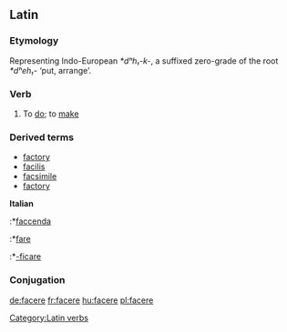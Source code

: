 ==Latin==
===Etymology===
Representing Indo-European ''*dʰh₁-k-'', a suffixed zero-grade of the root ''*dʰeh₁-'' ‘put, arrange’.

=== Verb ===
{{latinverb|faci&#333;|facere|f&#275;c&#299;|factum}}
#To [[do]]; to [[make]]

===Derived terms===
*[[factory]]
*[[facilis]]
*[[facsimile]]
*[[factory]]
'''Italian'''
:*[[faccenda]]
:*[[fare]]
:*[[-ficare]]

===Conjugation===
{{laconj3io}}
{{la-conj-3rd-IO|fac|f&#275;c|fact}}


[[Category:Latin verbs]]

[[de:facere]]
[[fr:facere]]
[[hu:facere]]
[[pl:facere]]
